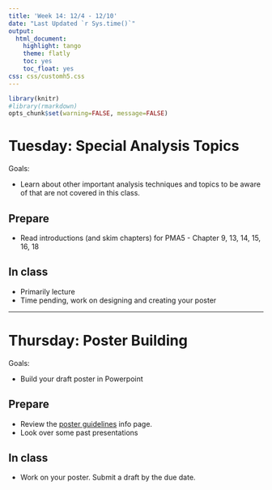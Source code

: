 ```yaml
---
title: 'Week 14: 12/4 - 12/10'
date: "Last Updated `r Sys.time()`"
output:
  html_document:
    highlight: tango
    theme: flatly
    toc: yes
    toc_float: yes
css: css/customh5.css
---
```


```r
library(knitr)
#library(rmarkdown)
opts_chunk$set(warning=FALSE, message=FALSE) 
```


# Tuesday: Special Analysis Topics
Goals: 

* Learn about other important analysis techniques and topics to be aware of that are not covered in this class. 


## Prepare 
* Read introductions (and skim chapters) for PMA5 - Chapter 9, 13, 14, 15, 16, 18


## In class
* Primarily lecture
* Time pending, work on designing and creating your poster


----

# Thursday: Poster Building

Goals: 

* Build your draft poster in Powerpoint


## Prepare 
* Review the [poster guidelines]() info page. 
* Look over some past presentations


## In class
* Work on your poster. Submit a draft by the due date. 

